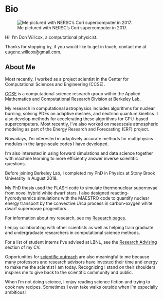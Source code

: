 # Bio

![Me pictured with NERSC's Cori supercomputer in 2017.](research/gallery/2017_NERSC_Cori_web.jpg)

Hi! I'm Don Willcox, a computational physicist.

Thanks for stopping by, if you would like to get in touch, contact me at
[eugene.willcox@gmail.com](mailto:eugene.willcox@gmail.com).

## About Me

Most recently, I worked as a project scientist in the Center for Computational
Sciences and Engineering (CCSE).

[CCSE](https://ccse.lbl.gov) is a computational science research group within
the Applied Mathematics and Computational Research Division at Berkeley Lab.

My research in computational astrophysics includes algorithms for nuclear
burning, solving PDEs on adaptive meshes, and neutrino quantum kinetics. I also
develop methods for accelerating these algorithms for GPU-based supercomputers.
Most recently, I've also worked on mesoscale atmospheric modeling as part of
the Energy Research and Forecasting (ERF) project.

Nowadays, I'm interested in adaptively accurate methods for multiphysics
modules in the large-scale codes I have developed.

I'm also interested in using forward simulations and data science together with
machine learning to more efficiently answer inverse scientific questions.

Before joining Berkeley Lab, I completed my PhD in Physics at Stony Brook
University in August 2018.

My PhD thesis used the FLASH code to simulate thermonuclear supernovae from
novel hybrid white dwarf stars. I also designed reacting-hydrodynamics
simulations with the MAESTRO code to quantify nuclear energy transport by the
convective Urca process in carbon-oxygen white dwarf supernovae progenitors. 

For information about my research, see my [Research pages](research.qmd).

I enjoy collaborating with other scientists as well as helping train graduate
and undergraduate researchers in computational science methods.

For a list of student interns I've advised at LBNL,
see the [Research Advising](cv.qmd#research-advising) section of my CV.

Opportunities for [scientific outreach](cv.qmd#community-outreach) are also
meaningful to me because many professors and research advisors have invested
their time and energy to make me the scientist I am today. Recognizing I stand
on their shoulders inspires me to give back to the scientific community and
public.

When I'm not doing science, I enjoy reading science fiction and trying to cook
new recipes. Sometimes I even take walks outside when I'm especially ambitious!
